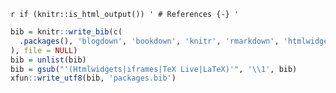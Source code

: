 `r if (knitr::is_html_output()) '
# References {-}
'`

```r
bib = knitr::write_bib(c(
  .packages(), 'blogdown', 'bookdown', 'knitr', 'rmarkdown', 'htmlwidgets', 'webshot', 'servr', 'xaringan', 'animation', 'pkgdown', 'tinytex', 'reticulate', 'JuliaCall', 'DT', 'leaflet', 'dygraphs', 'shiny'
), file = NULL)
bib = unlist(bib)
bib = gsub("'(Htmlwidgets|iframes|TeX Live|LaTeX)'", '\\1', bib)
xfun::write_utf8(bib, 'packages.bib')
```

